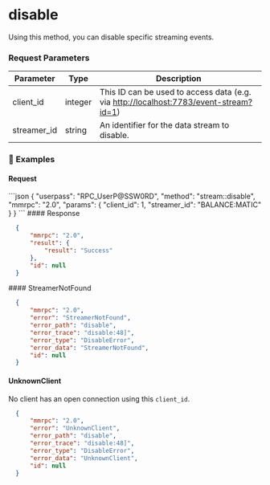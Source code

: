 
# disable

Using this method, you can disable specific streaming events.

### Request Parameters

| Parameter    | Type    | Description                                                                                                                      |
| ------------ | ------- | -------------------------------------------------------------------------------------------------------------------------------- |
| client\_id   | integer | This ID can be used to access data (e.g. via [http://localhost:7783/event-stream?id=1](http://localhost:7783/event-stream?id=1)) |
| streamer\_id | string  | An identifier for the data stream to disable.                                                                                    |

### 📌 Examples

#### Request

<CodeGroup title="" tag="POST" label="disable" mm2MethodDecorate="true">
  ```json
  {
    "userpass": "RPC_UserP@SSW0RD",
    "method": "stream::disable",
    "mmrpc": "2.0",
    "params": {
      "client_id": 1,
      "streamer_id": "BALANCE:MATIC"
    }
  }
  ```
</CodeGroup>

<CollapsibleSection expandedText="Hide Response" collapsedText="Show Response">
  #### Response

  ```json
    {
        "mmrpc": "2.0",
        "result": {
            "result": "Success"
        },
        "id": null
    }
  ```
</CollapsibleSection>

<CollapsibleSection expandedText="Hide Errors" collapsedText="Show Errors">
  #### StreamerNotFound

  ```json
    {
        "mmrpc": "2.0",
        "error": "StreamerNotFound",
        "error_path": "disable",
        "error_trace": "disable:48]",
        "error_type": "DisableError",
        "error_data": "StreamerNotFound",
        "id": null
    }
  ```

  #### UnknownClient

  No client has an open connection using this `client_id`.

  ```json
    {
        "mmrpc": "2.0",
        "error": "UnknownClient",
        "error_path": "disable",
        "error_trace": "disable:48]",
        "error_type": "DisableError",
        "error_data": "UnknownClient",
        "id": null
    }
  ```
</CollapsibleSection>
